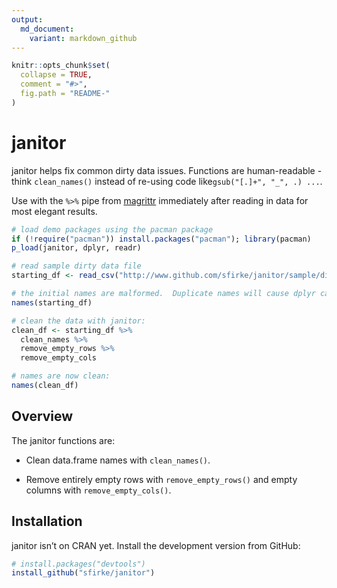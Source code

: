 ```yaml
---
output:
  md_document:
    variant: markdown_github
---
```


<!-- README.md is generated from README.Rmd. Please edit that file -->

```r
knitr::opts_chunk$set(
  collapse = TRUE, 
  comment = "#>",
  fig.path = "README-"  
)
```

# janitor

janitor helps fix common dirty data issues.  Functions are human-readable - think `clean_names()` instead of re-using code like`gsub("[.]+", "_", .) ...`.

Use with the `%>%` pipe from [magrittr](https://github.com/smbache/magrittr) immediately after reading in data for most elegant results.


```r
# load demo packages using the pacman package
if (!require("pacman")) install.packages("pacman"); library(pacman)
p_load(janitor, dplyr, readr)

# read sample dirty data file
starting_df <- read_csv("http://www.github.com/sfirke/janitor/sample/dirty_data.csv")

# the initial names are malformed.  Duplicate names will cause dplyr calls to fail.
names(starting_df)

# clean the data with janitor:
clean_df <- starting_df %>%
  clean_names %>%
  remove_empty_rows %>%
  remove_empty_cols

# names are now clean:
names(clean_df)

```

## Overview

The janitor functions are:

* Clean data.frame names with `clean_names()`.

* Remove entirely empty rows with `remove_empty_rows()` and empty columns with `remove_empty_cols()`.

## Installation

janitor isn't on CRAN yet.  Install the development version from GitHub:

```r
# install.packages("devtools")
install_github("sfirke/janitor")
```
